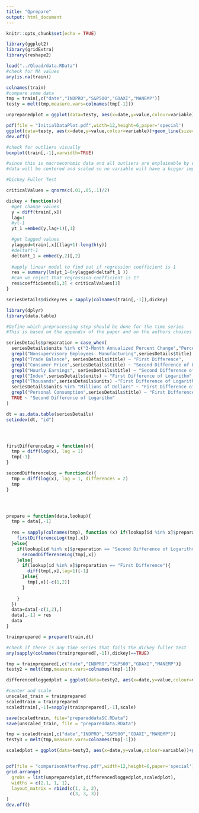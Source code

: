 ```yaml
---
title: "Qprepare"
output: html_document
---
```


```r
knitr::opts_chunk$set(echo = TRUE)
```

```r
library(ggplot2)
library(gridExtra)
library(reshape2)

load("../Qload/data.RData")
#check for NA values
any(is.na(train))

colnames(train)
#compare some data 
tmp = train[,c("date","INDPRO","S&P500","GDAXI","MANEMP")]
testy = melt(tmp,measure.vars=colnames(tmp[-1]))

unpreparedplot = ggplot(data=testy, aes(x=date,y=value,colour=variable))+geom_line()+ ggtitle("Unprocessed") + scale_y_log10() + guides(colour = "none")

pdf(file = "InitialDataPlot.pdf",width=12,height=6,paper='special') 
ggplot(data=testy, aes(x=date,y=value,colour=variable))+geom_line(size=1)+ ggtitle("Unprocessed") + scale_y_log10()
dev.off()

#check for outliers visually
boxplot(train[,-1],varwidth=TRUE)

#since this is macroeconomic data and all outliers are explainable by events or legislations (which can be treated as events as well)
#data will be centered and scaled so no variable will have a bigger impact than another
```

```r
#Dickey Fuller Test

criticalValues = qnorm(c(.01,.05,.1)/2)

dickey = function(x){
  #get change values
  y = diff(train[,x])
  lag=1
  #yt-1
  yt_1 =embed(y,lag+1)[,1]

  #get lagged values
  ylagged=train[,x][(lag+1):length(y)]
  #deltaYt-1
  deltaYt_1 = embed(y,2)[,2]
  
  #apply linear model to find out if regression coefficient is 1
  res = summary(lm(yt_1~0+ylagged+deltaYt_1 ))
  #can we reject that regression coefficient is 1?
  res$coefficients[1,3] < criticalValues[1]
}

seriesDetails$dickeyres = sapply(colnames(train[,-1]),dickey)

```

```r
library(dplyr)
library(data.table)

#Define which preprocessing step should be done for the time series
#This is based on the appendix of the paper and on the authors choices of what to apply

seriesDetails$preparation = case_when(
  seriesDetails$units %in% c("3-Month Annualized Percent Change","Percent","Percent Change at Annual Rate","Percent of Capacity" ) ~ "Nothing",
  grepl("Nonsupervisory Employees: Manufacturing",seriesDetails$title) ~ "Nothing",
  grepl("Trade Balance", seriesDetails$title) ~ "First Difference",
  grepl("Consumer Price",seriesDetails$title) ~ "Second Difference of Logarithm",
  grepl("Hourly Earnings", seriesDetails$title) ~ "Second Difference of Logarithm",
  grepl("Index",seriesDetails$units) ~ "First Difference of Logarithm",
  grepl("Thousands",seriesDetails$units) ~"First Difference of Logarithm",
  seriesDetails$units %in% "Millions of Dollars" ~ "First Difference of Logarithm",
  grepl("Personal Consumption",seriesDetails$title) ~ "First Difference of Logarithm",
  TRUE ~ "Second Difference of Logarithm"
)

dt = as.data.table(seriesDetails)
setindex(dt, "id")




firstDifferenceLog = function(x){
  tmp = diff(log(x), lag = 1)
  tmp[-1]
}

secondDifferenceLog = function(x){
  tmp = diff(log(x), lag = 1, differences = 2)
  tmp
}




prepare = function(data,lookup){
  tmp = data[,-1]
  
  res = sapply(colnames(tmp), function (x) if(lookup[id %in% x]$preparation == "First Difference of Logarithm"){
    firstDifferenceLog(tmp[,x])
  }else{
    if(lookup[id %in% x]$preparation == "Second Difference of Logarithm"){
      secondDifferenceLog(tmp[,x])
    }else{
      if(lookup[id %in% x]$preparation == "First Difference"){
        diff(tmp[,x],lag=1)[-1]
      }else{
        tmp[,x][-c(1,2)]
      }
      
    }
  })
  data=data[-c(1,2),]
  data[,-1] = res
  data
}

trainprepared = prepare(train,dt)

#check if there is any time series that fails the dickey fuller test
any(sapply(colnames(trainprepared[,-1]),dickey)==TRUE)

tmp = trainprepared[,c("date","INDPRO","S&P500","GDAXI","MANEMP")]
testy2 = melt(tmp,measure.vars=colnames(tmp[-1]))

differencedloggedplot = ggplot(data=testy2, aes(x=date,y=value,colour=variable))+geom_smooth(fill=NA, span=0.1)+ ggtitle("After logarithm and differencing") +guides(colour = "none")


```

```r
#center and scale
unscaled_train = trainprepared
scaledtrain = trainprepared
scaledtrain[,-1]=sapply(trainprepared[,-1],scale)

save(scaledtrain, file="prepareddataSC.RData")
save(unscaled_train, file = "prepareddata.RData")

tmp = scaledtrain[,c("date","INDPRO","S&P500","GDAXI","MANEMP")]
testy3 = melt(tmp,measure.vars=colnames(tmp[-1]))

scaledplot = ggplot(data=testy3, aes(x=date,y=value,colour=variable))+geom_smooth(fill=NA, span=0.1)+ ggtitle("After centering and scaling")


pdf(file = "comparisonAfterPrep.pdf",width=12,height=6,paper='special') 
grid.arrange(
  grobs = list(unpreparedplot,differencedloggedplot,scaledplot),
  widths = c(2.1, 1, 1),
  layout_matrix = rbind(c(1, 2, 2),
                        c(3, 3, 3))
)
dev.off()
```